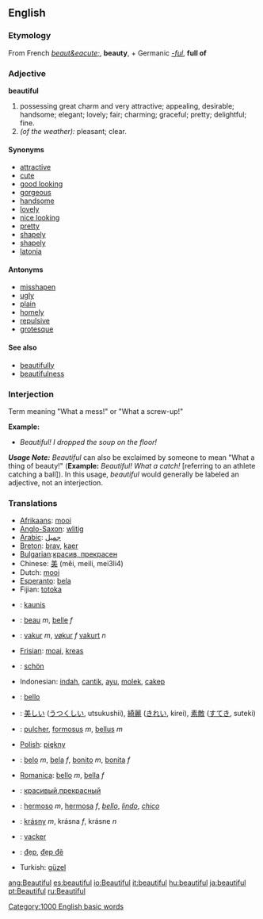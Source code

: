 ==English==

===Etymology===
From French ''[[beaut&eacute;]]'', '''beauty''', + Germanic ''[[-ful]]'', '''full of'''

=== Adjective ===
'''beautiful'''
#possessing great charm and very attractive; appealing, desirable; handsome; elegant; lovely; fair; charming; graceful; pretty; delightful; fine.
#''(of the weather):'' pleasant; clear.

====Synonyms====
*[[attractive]]
*[[cute]]
*[[good looking]]
*[[gorgeous]]
*[[handsome]]
*[[lovely]]
*[[nice looking]]
*[[pretty]]
*[[shapely]]
*[[shapely]]
*[[latonia]]
====Antonyms====

*[[misshapen]]
*[[ugly]]
*[[plain]]
*[[homely]]
*[[repulsive]]
*[[grotesque]]

====See also====
*[[beautifully]]
*[[beautifulness]]

===Interjection===
Term meaning "What a mess!" or "What a screw-up!"

'''Example:'''
*''Beautiful!  I dropped the soup on the floor!''

'''''Usage Note:''''' ''Beautiful'' can also be exclaimed by someone to mean "What a thing of beauty!"  ('''Example:'''  ''Beautiful!  What a catch!'' [referring to an athlete catching a ball]).  In this usage, ''beautiful'' would generally be labeled an adjective, not an interjection.

=== Translations ===
*[[Afrikaans]]: [[mooi]]
*[[Anglo-Saxon]]: [[wlitig]]
*[[Arabic]]: [[جميل]]
*[[Breton]]: [[brav]], [[kaer]]
*[[Bulgarian]]:[[красив, прекрасен]]
*Chinese: [[美]] (měi, meili, mei3li4)
*Dutch: [[mooi]]
*[[Esperanto]]: [[bela]]
*Fijian: [[totoka]]
*{{fi}}: [[kaunis]]
*{{fr}}: [[beau]] ''m'', [[belle]] ''f''
*{{fo}}: [[vakur]] ''m'', [[vøkur]] ''f'' [[vakurt]] ''n''
*[[Frisian]]: [[moai]], [[kreas]]
*{{de}}: [[schön]]
*Indonesian: [[indah]], [[cantik]], [[ayu]], [[molek]], [[cakep]]
*{{it}}: [[bello]]
*{{ja}}: [[美しい]] ([[うつくしい]], utsukushii), [[綺麗]] ([[きれい]], kirei), [[素敵]] ([[すてき]], suteki)
*{{la}}: [[pulcher]], [[formosus]] ''m'', [[bellus]] ''m''
*[[Polish]]: [[piękny]]
*{{pt}}: [[belo]] ''m'', [[bela]] ''f'', [[bonito]] ''m'', [[bonita]] ''f''
*[[Romanica]]: [[bello]] ''m'', [[bella]] ''f''
*{{ru}}: [[красивый]],[[прекрасный]]
*{{es}}: [[hermoso]] ''m'', [[hermosa]] ''f'', ''[[bello]]'', ''[[lindo]]'', ''[[chico]]''
*{{sk}}: [[krásny]] ''m'', krásna ''f'', krásne ''n''
*{{sv}}: [[vacker]]
*{{vi}}: [[đẹp]], [[đẹp đẽ]]
*Turkish: [[güzel]]

[[Category:1000 English basic words]]

[[ang:Beautiful]]
[[es:beautiful]]
[[io:Beautiful]]
[[it:beautiful]]
[[hu:beautiful]]
[[ja:beautiful]]
[[pt:Beautiful]]
[[ru:Beautiful]]